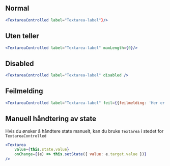 
## Normal

<Example>
    <TextareaControlled label="Textarea-label"/>
</Example>

```jsx
<TextareaControlled label="Textarea-label"}/>
```

## Uten teller

<Example>
    <TextareaControlled label="Textarea-label" maxLength={0}/>
</Example>

```jsx
<TextareaControlled label="Textarea-label" maxLength={0}/>
```

## Disabled

<Example>
    <TextareaControlled label="Textarea-label" disabled />
</Example>

```jsx
<TextareaControlled label="Textarea-label" disabled />
```

## Feilmelding

<Example>
    <TextareaControlled label="Textarea-label" feil={{feilmelding: 'Her er det noe feil.'}} />
</Example>

```jsx
<TextareaControlled label="Textarea-label" feil={{feilmelding: 'Her er det noe feil.'}} />
```

## Manuell håndtering av state

Hvis du ønsker å håndtere state manuelt, kan du bruke `Textarea` i stedet for `TextareaControlled`

<Example>
    <TextareaExample />
</Example>

```jsx
<Textarea 
    value={this.state.value}
    onChange={(e) => this.setState({ value: e.target.value })}
/>
```
